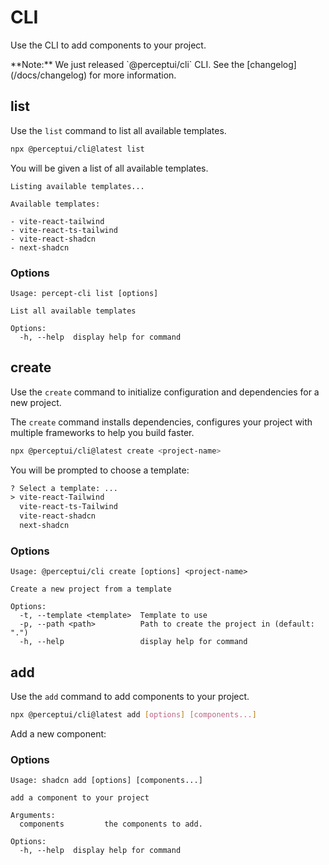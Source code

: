 

# CLI
<p style={{ fontSize: "1rem", marginTop: "0px", marginBottom: "2rem" }}>
  Use the CLI to add components to your project.
</p>

<Callout>
  **Note:** We just released `@perceptui/cli` CLI. See the
  [changelog](/docs/changelog) for more information.
</Callout>

## list

Use the `list` command to list all available templates.

```bash copy
npx @perceptui/cli@latest list
```

You will be given a list of all available templates.

```tsx
Listing available templates...

Available templates:

- vite-react-tailwind
- vite-react-ts-tailwind
- vite-react-shadcn
- next-shadcn
```

### Options

```tsx
Usage: percept-cli list [options]

List all available templates

Options:
  -h, --help  display help for command
```

## create

Use the `create` command to initialize configuration and dependencies for a new project.

The `create` command installs dependencies, configures your project with multiple frameworks to help you build faster.

```bash copy
npx @perceptui/cli@latest create <project-name>
```

You will be prompted to choose a template:

```txt showLineNumbers
? Select a template: ...
> vite-react-Tailwind
  vite-react-ts-Tailwind
  vite-react-shadcn
  next-shadcn
```

### Options

```tsx
Usage: @perceptui/cli create [options] <project-name>

Create a new project from a template

Options:
  -t, --template <template>  Template to use
  -p, --path <path>          Path to create the project in (default: ".")
  -h, --help                 display help for command
```

## add

Use the `add` command to add components to your project.

```bash
npx @perceptui/cli@latest add [options] [components...]
```

Add a new component:

### Options

```tsx
Usage: shadcn add [options] [components...]

add a component to your project

Arguments:
  components         the components to add.

Options:
  -h, --help  display help for command
```
